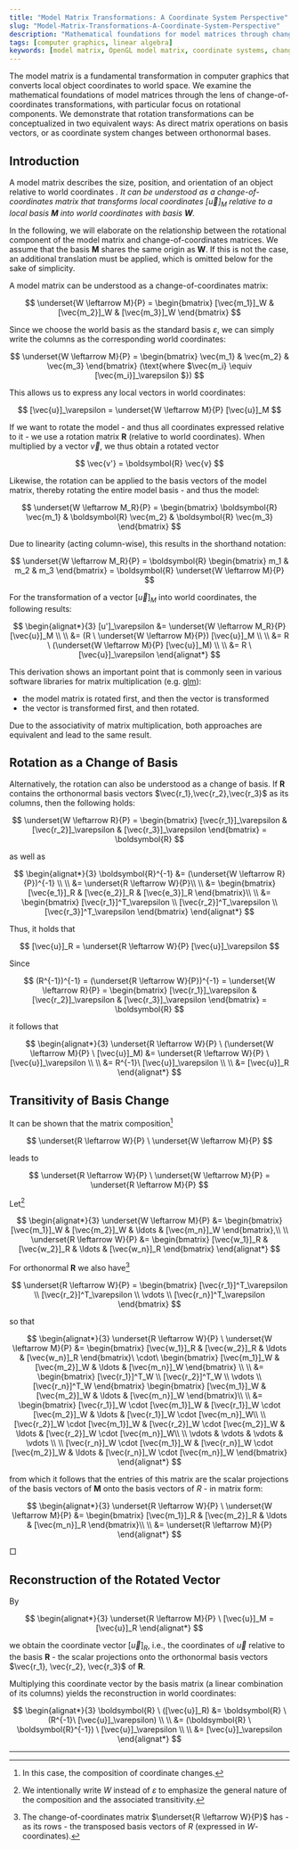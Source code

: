 ```yaml
---
title: "Model Matrix Transformations: A Coordinate System Perspective"
slug: "Model-Matrix-Transformations-A-Coordinate-System-Perspective"
description: "Mathematical foundations for model matrices through change-of-coordinates theory, equivalence proofs."
tags: [computer graphics, linear algebra]
keywords: [model matrix, OpenGL model matrix, coordinate systems, change of basis, transformation, graphics pipeline]
---
```



The model matrix is a fundamental transformation in computer graphics that converts local object coordinates to world space. We examine the mathematical foundations of model matrices through the lens of change-of-coordinates transformations, with particular focus on rotational components. We demonstrate that rotation transformations can be conceptualized in two equivalent ways: As direct matrix operations on basis vectors, or as coordinate system changes between orthonormal bases.

## Introduction

A model matrix describes the size, position, and orientation of an object relative to world coordinates <Cite name="VB15" pp="139" />. It can be understood as a change-of-coordinates matrix that transforms local coordinates $[\vec{u}]_M$ relative to a local basis $\boldsymbol{M}$ into world coordinates with basis $\boldsymbol{W}$.

In the following, we will elaborate on the relationship between the rotational component of the model matrix and change-of-coordinates matrices.
We assume that the basis $\boldsymbol{M}$ shares the same origin as $\boldsymbol{W}$. If this is not the case, an additional translation must be applied, which is omitted below for the sake of simplicity.

A model matrix can be understood as a change-of-coordinates matrix:

$$
\underset{W \leftarrow M}{P} = \begin{bmatrix} [\vec{m_1}]_W & [\vec{m_2}]_W & [\vec{m_3}]_W \end{bmatrix}
$$

Since we choose the world basis as the standard basis $\varepsilon$, we can simply write the columns as the corresponding world coordinates:


$$
\underset{W \leftarrow M}{P} = \begin{bmatrix} \vec{m_1} & \vec{m_2} & \vec{m_3} \end{bmatrix} (\text{where $\vec{m_i} \equiv [\vec{m_i}]_\varepsilon $})
$$

This allows us to express any local vectors in world coordinates:

$$
[\vec{u}]_\varepsilon = \underset{W \leftarrow M}{P} [\vec{u}]_M
$$

If we want to rotate the model - and thus all coordinates expressed relative to it - we use a rotation matrix $\boldsymbol{R}$ (relative to world coordinates).
When multiplied by a vector $\vec{v}$, we thus obtain a rotated vector

$$
\vec{v'} = \boldsymbol{R} \vec{v}
$$

Likewise, the rotation can be applied to the basis vectors of the model matrix, thereby rotating the entire model basis - and thus the model:


$$
\underset{W \leftarrow M_R}{P} = \begin{bmatrix} \boldsymbol{R} \vec{m_1} & \boldsymbol{R} \vec{m_2} & \boldsymbol{R} \vec{m_3} \end{bmatrix}
$$

Due to linearity (acting column-wise), this results in the shorthand notation:


$$
\underset{W \leftarrow M_R}{P} = \boldsymbol{R} \begin{bmatrix}  m_1 & m_2 & m_3 \end{bmatrix} = \boldsymbol{R} \underset{W \leftarrow M}{P}
$$

For the transformation of a vector $[\vec{u}]_M$ into world coordinates, the following results:

$$
\begin{alignat*}{3}
[u']_\varepsilon &= \underset{W \leftarrow M_R}{P} [\vec{u}]_M \\
\\
&= (R \ \underset{W \leftarrow M}{P}) [\vec{u}]_M \\
\\
&= R \ (\underset{W \leftarrow M}{P} [\vec{u}]_M) \\
\\
&= R \ [\vec{u}]_\varepsilon
\end{alignat*}
$$

This derivation shows an important point that is commonly seen in various software libraries for matrix multiplication (e.g. [glm](https://github.com/g-truc/glm)):
 - the model matrix is rotated first, and then the vector is transformed
 - the vector is transformed first, and then rotated.

Due to the associativity of matrix multiplication, both approaches are equivalent and lead to the same result.

## Rotation as a Change of Basis

Alternatively, the rotation can also be understood as a change of basis. If $\boldsymbol{R}$ contains the orthonormal basis vectors  $\vec{r_1},\vec{r_2},\vec{r_3}$ as its columns, then the following holds:

$$
\underset{W \leftarrow R}{P} = \begin{bmatrix} [\vec{r_1}]_\varepsilon & [\vec{r_2}]_\varepsilon & [\vec{r_3}]_\varepsilon  \end{bmatrix} = \boldsymbol{R}
$$

as well as

$$
\begin{alignat*}{3}
\boldsymbol{R}^{-1} &= (\underset{W \leftarrow R}{P})^{-1} \\
\\
&= \underset{R \leftarrow W}{P}\\
\\
&= \begin{bmatrix} [\vec{e_1}]_R & [\vec{e_2}]_R & [\vec{e_3}]_R  \end{bmatrix}\\
\\
&= \begin{bmatrix}  [\vec{r_1}]^T_\varepsilon \\ [\vec{r_2}]^T_\varepsilon \\ [\vec{r_3}]^T_\varepsilon \end{bmatrix}
\end{alignat*}
$$


Thus, it holds that


$$
[\vec{u}]_R = \underset{R \leftarrow W}{P} [\vec{u}]_\varepsilon
$$

Since

$$
(R^{-1})^{-1} = (\underset{R \leftarrow W}{P})^{-1} = \underset{W \leftarrow R}{P} =  \begin{bmatrix} [\vec{r_1}]_\varepsilon & [\vec{r_2}]_\varepsilon & [\vec{r_3}]_\varepsilon \end{bmatrix} = \boldsymbol{R}
$$

it follows that

$$
\begin{alignat*}{3}
\underset{R \leftarrow W}{P} \ (\underset{W \leftarrow M}{P} \ [\vec{u}]_M) &= \underset{R \leftarrow W}{P} \ [\vec{u}]_\varepsilon \\
\\
&= R^{-1}\ [\vec{u}]_\varepsilon \\
\\
&= [\vec{u}]_R
\end{alignat*}
$$

## Transitivity of Basis Change

It can be shown that the matrix composition[^komposition]

[^komposition]: In this case, the composition of coordinate changes.

$$
\underset{R \leftarrow W}{P} \ \underset{W \leftarrow M}{P}
$$

leads to

$$
\underset{R \leftarrow W}{P} \ \underset{W \leftarrow M}{P} = \underset{R \leftarrow M}{P}
$$



Let[^wnotation]

$$
\begin{alignat*}{3}
\underset{W \leftarrow M}{P} &= \begin{bmatrix} [\vec{m_1}]_W & [\vec{m_2}]_W & \ldots & [\vec{m_n}]_W \end{bmatrix},\\
\\
\underset{R \leftarrow W}{P} &= \begin{bmatrix} [\vec{w_1}]_R & [\vec{w_2}]_R & \ldots & [\vec{w_n}]_R \end{bmatrix}
\end{alignat*}
$$

For orthonormal $\boldsymbol{R}$ we also have[^rtranspose]

[^rtranspose]: The change-of-coordinates matrix $\underset{R \leftarrow W}{P}$ has - as its rows - the transposed basis vectors of $R$ (expressed in $W$-coordinates).


$$
\underset{R \leftarrow W}{P} = \begin{bmatrix}  [\vec{r_1}]^T_\varepsilon \\ [\vec{r_2}]^T_\varepsilon \\ \vdots \\ [\vec{r_n}]^T_\varepsilon \end{bmatrix}
$$

so that

$$
\begin{alignat*}{3}
\underset{R \leftarrow W}{P} \ \underset{W \leftarrow M}{P} &=  \begin{bmatrix} [\vec{w_1}]_R & [\vec{w_2}]_R & \ldots & [\vec{w_n}]_R \end{bmatrix}\ \cdot\ \begin{bmatrix} [\vec{m_1}]_W & [\vec{m_2}]_W & \ldots & [\vec{m_n}]_W \end{bmatrix} \\
\\
&=   \begin{bmatrix} [\vec{r_1}]^T_W  \\ [\vec{r_2}]^T_W \\ \vdots \\  [\vec{r_n}]^T_W \end{bmatrix} \begin{bmatrix} [\vec{m_1}]_W & [\vec{m_2}]_W & \ldots & [\vec{m_n}]_W \end{bmatrix}\\
\\
&= \begin{bmatrix}
[\vec{r_1}]_W \cdot [\vec{m_1}]_W &  [\vec{r_1}]_W \cdot [\vec{m_2}]_W & \ldots & [\vec{r_1}]_W \cdot [\vec{m_n}]_W\\
\\
[\vec{r_2}]_W \cdot [\vec{m_1}]_W &  [\vec{r_2}]_W \cdot [\vec{m_2}]_W & \ldots & [\vec{r_2}]_W \cdot [\vec{m_n}]_W\\
\\
\vdots & \vdots & \vdots & \vdots \\
\\
[\vec{r_n}]_W \cdot [\vec{m_1}]_W &  [\vec{r_n}]_W \cdot [\vec{m_2}]_W & \ldots & [\vec{r_n}]_W \cdot [\vec{m_n}]_W
\end{bmatrix}
\end{alignat*}
$$

from which it follows that the entries of this matrix are the scalar projections of the basis vectors of $\boldsymbol{M}$ onto the basis vectors of $R$ - in matrix form:

$$
\begin{alignat*}{3}
\underset{R \leftarrow W}{P} \ \underset{W \leftarrow M}{P} &=  \begin{bmatrix} [\vec{m_1}]_R & [\vec{m_2}]_R & \ldots & [\vec{m_n}]_R \end{bmatrix}\\
\\
&= \underset{R \leftarrow M}{P}
\end{alignat*}
$$

$\Box$
[^wnotation]: We intentionally write $W$ instead of $\varepsilon$ to emphasize the general nature of the composition and the associated transitivity.

## Reconstruction of the Rotated Vector

By

$$
\begin{alignat*}{3}
\underset{R \leftarrow M}{P} \ [\vec{u}]_M = [\vec{u}]_R
\end{alignat*}
$$

we obtain the coordinate vector $[\vec{u}]_R$, i.e., the coordinates of $\vec{u}$ relative to the basis $\boldsymbol{R}$ - the scalar projections onto the orthonormal basis vectors $\vec{r_1}, \vec{r_2}, \vec{r_3}$ of $\boldsymbol{R}$.

Multiplying this coordinate vector by the basis matrix (a linear combination of its columns) yields the reconstruction in world coordinates:

$$
\begin{alignat*}{3}
\boldsymbol{R} \ ([\vec{u}]_R) &=  \boldsymbol{R} \ (R^{-1}\ [\vec{u}]_\varepsilon) \\
\\
&=  (\boldsymbol{R} \ \boldsymbol{R}^{-1}) \ [\vec{u}]_\varepsilon \\
\\
&= [\vec{u}]_\varepsilon
\end{alignat*}
$$

--------------------